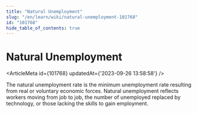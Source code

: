 ```yaml
---
title: "Natural Unemployment"
slug: "/en/learn/wiki/natural-unemployment-101768"
id: "101768"
hide_table_of_contents: true
---
```



# Natural Unemployment

<ArticleMeta id={101768} updatedAt={'2023-09-26 13:58:58'} />
<div className='border-solid border-b border-t-0 my-4 border-[var(--ifm-color-gray-300)]' />

The natural unemployment rate is the minimum unemployment rate resulting from real or voluntary economic forces. Natural unemployment reflects workers moving from job to job, the number of unemployed replaced by technology, or those lacking the skills to gain employment.
